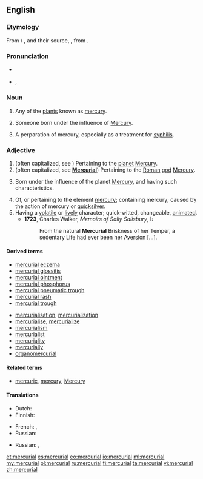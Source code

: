 ==English==
===Etymology===
From {{etyl|xno|en}} / {{etyl|fro|en}} {{term|mercurial|lang=fro}}, and their source, {{etyl|la|en}} {{term|mercurialis|lang=la}}, from {{term|Mercurius||Mercury}}.

===Pronunciation===
* {{a|UK}} {{IPA|/məːˈkjʊəɹɪəl/}}
* {{a|US}} {{IPA|/mɝˈkjʊriəl/|/mɝˈkjɔriəl/}}, {{X-SAMPA|/m3`"kjUri@l/|/m3`kjOri@l/}}

===Noun===
{{en-noun}}

# {{context|obsolete}} Any of the [[plant]]s known as [[mercury]]. {{defdate|13th-17th c.}}
# {{context|astrology}} Someone born under the influence of [[Mercury]]. {{defdate|from 16th c.}}
# {{context|now|_|historical}} A perparation of mercury, especially as a treatment for [[syphilis]]. {{defdate|from 17th c.}}

===Adjective===
{{en-adj}}

# (often capitalized, see {{term|Mercurial}}) Pertaining to the [[planet]] [[Mercury]]. {{defdate|from 14th c.}}
# (often capitalized, see '''[[Mercurial]]''') Pertaining to the [[Roman]] [[god]] [[Mercury]]. {{defdate|from 15th c.}}
# {{context|astrology}} Born under the influence of the planet [[Mercury]], and having such characteristics. {{defdate|from 16th c.}}
# Of, or pertaining to the element [[mercury]]; containing mercury; caused by the action of mercury or [[quicksilver]]. {{defdate|from 16th c.}}
# Having a [[volatile]] or [[lively]] character; quick-witted, changeable, [[animated]]. {{defdate|from 17th c.}}
#*'''1723''', Charles Walker, ''Memoirs of Sally Salisbury'', I:
#*:From the natural '''Mercurial''' Briskness of her Temper, a sedentary Life had ever been her Aversion [...].

====Derived terms====
{{top2}}
* [[mercurial eczema]]
* [[mercurial glossitis]]
* [[mercurial ointment]]
* [[mercurial phosphorus]]
* [[mercurial pneumatic trough]]
* [[mercurial rash]]
* [[mercurial trough]]
{{mid2}}
* [[mercurialisation]], [[mercurialization]]
* [[mercurialise]], [[mercurialize]]
* [[mercurialism]]
* [[mercurialist]]
* [[mercuriality]]
* [[mercurially]]
* [[organomercurial]]
{{bottom}}

====Related terms====
* [[mercuric]], [[mercury]], [[Mercury]]

====Translations====
{{trans-top|containing the element mercury}}
* Dutch: {{t-|nl|kwikhoudend}}
* Finnish: {{t-|fi|elohopeapitoinen}}
{{trans-mid}}
* French: {{t+|fr|mercuriel|m}}, {{t+|fr|mercurielle|f}}
* Russian: {{t+|ru|ртутный|m|tr=rtútnyj|sc=Cyrl}}
{{trans-bottom}}

{{trans-top|lively, quick-witted}}
* Russian: {{t+|ru|сообразительный|m|tr=soobrazítelʼnyj|sc=Cyrl}}, {{t+|ru|находчивый|m|tr=naxódčivyj|sc=Cyrl}}
{{trans-mid}}
{{trans-bottom}}

[[et:mercurial]]
[[es:mercurial]]
[[eo:mercurial]]
[[io:mercurial]]
[[ml:mercurial]]
[[my:mercurial]]
[[pl:mercurial]]
[[ru:mercurial]]
[[fi:mercurial]]
[[ta:mercurial]]
[[vi:mercurial]]
[[zh:mercurial]]